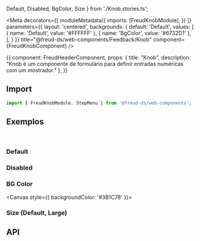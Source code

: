   Default,
  Disabled,
  BgColor,
  Size
} from './Knob.stories.ts';

<Meta
  decorators={[
    moduleMetadata({
      imports: [FreudKnobModule],
    })
  ]}
  parameters={{
    layout: 'centered',
    backgrounds: {
      default: 'Default',
      values: [
        { name: 'Default', value: '#FFFFFF' },
        { name: 'BgColor', value: '#6732D1' },
      ],
    }
  }}
title="@freud-ds/web-components/Feedback/Knob" component={FreudKnobComponent} />

<Story name="Storyname-hidden">
  {{
    component: FreudHeaderComponent,
    props: {
      title: "Knob",
      description: "Knob é um componente de formulário para definir entradas numéricas com um mostrador."
    },
  }}
</Story>

## <a id="importing"></a>Import

```ts
import { FreudKnobModule, StepMenu } from '@freud-ds/web-components';
```

## <a id="exemplos"></a>Exemplos
<br />

### Default
<Canvas>
  <Story story={Default}/>
</Canvas>

### Disabled
<Canvas>
  <Story story={Disabled}/>
</Canvas>

### BG Color
<Canvas style={{ backgroundColor: '#3B1C78' }}>
  <Story story={BgColor}/>
</Canvas>

### Size (Default, Large)
<Canvas>
  <Story story={Size}/>
</Canvas>

## <a id="api"></a>API

<ArgsTable of={FreudKnobComponent} />
